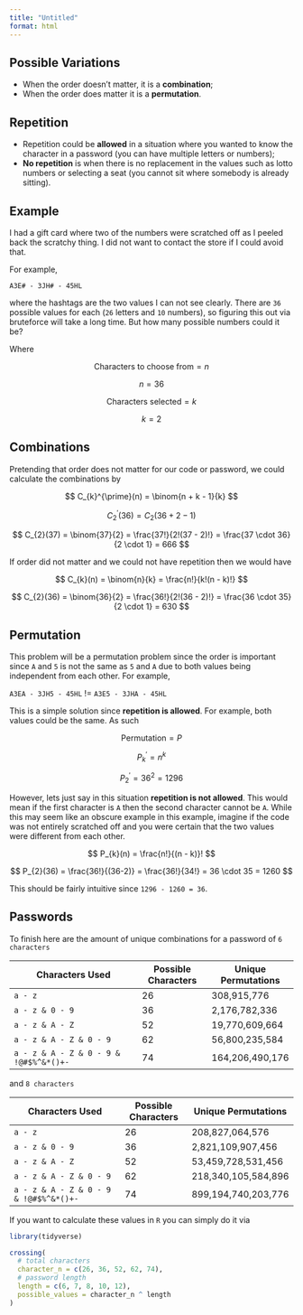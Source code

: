 ```yaml
---
title: "Untitled"
format: html
---
```


## Possible Variations

-   When the order doesn't matter, it is a **combination**;
-   When the order does matter it is a **permutation**.

## Repetition

-   Repetition could be **allowed** in a situation where you wanted to know the character in a password (you can have multiple letters or numbers);
-   **No repetition** is when there is no replacement in the values such as lotto numbers or selecting a seat (you cannot sit where somebody is already sitting).

## Example

I had a gift card where two of the numbers were scratched off as I peeled back the scratchy thing. I did not want to contact the store if I could avoid that.

For example,

`A3E# - 3JH# - 45HL`

where the hashtags are the two values I can not see clearly. There are `36` possible values for each (`26` letters and `10` numbers), so figuring this out via bruteforce will take a long time. But how many possible numbers could it be?

Where

$$
\text{ Characters to choose from} = n
$$

$$
n = 36
$$

$$
\text{ Characters selected} = k
$$

$$
k = 2
$$

## Combinations

Pretending that order does not matter for our code or password, we could calculate the combinations by

$$
C_{k}^{\prime}(n) = \binom{n + k  - 1}{k}
$$

$$
C_{2}^{\prime}(36) = C_{2}(36 +2 - 1)
$$

$$
C_{2}(37) = \binom{37}{2} = \frac{37!}{2!(37 - 2)!} = \frac{37 \cdot 36}{2 \cdot 1} = 666
$$

If order did not matter and we could not have repetition then we would have

$$
C_{k}(n) = \binom{n}{k} = \frac{n!}{k!(n - k)!}
$$

$$
C_{2}(36) = \binom{36}{2} = \frac{36!}{2!(36 - 2)!} = \frac{36 \cdot 35}{2 \cdot 1} = 630
$$

## Permutation

This problem will be a permutation problem since the order is important since `A` and `5` is not the same as `5` and `A` due to both values being independent from each other. For example,

`A3EA - 3JH5 - 45HL` $!=$ `A3E5 - 3JHA - 45HL`

This is a simple solution since **repetition is allowed**. For example, both values could be the same. As such

$$
\text{Permutation} = P
$$

$$
P_{k}^{\prime} = n^{k}
$$

$$
P_{2}^{\prime} = 36^{2} = 1296
$$

However, lets just say in this situation **repetition is not allowed**. This would mean if the first character is `A` then the second character cannot be `A`. While this may seem like an obscure example in this example, imagine if the code was not entirely scratched off and you were certain that the two values were different from each other.

$$
P_{k}(n) = \frac{n!}{(n - k)}!
$$

$$
P_{2}(36) = \frac{36!}{(36-2)} = \frac{36!}{34!} = 36 \cdot 35 = 1260
$$

This should be fairly intuitive since `1296 - 1260 = 36`.

## Passwords

To finish here are the amount of unique combinations for a password of `6 characters`

| Characters Used                        | Possible Characters | Unique Permutations |
|----------------------------------------|---------------------|---------------------|
| `a - z`                                | 26                  | 308,915,776         |
| `a - z & 0 - 9`                        | 36                  | 2,176,782,336       |
| `a - z & A - Z`                        | 52                  | 19,770,609,664      |
| `a - z & A - Z & 0 - 9`                | 62                  | 56,800,235,584      |
| `a - z & A - Z & 0 - 9 & !@#$%^&*()+-` | 74                  | 164,206,490,176     |

and `8 characters`

| Characters Used                        | Possible Characters | Unique Permutations |
|----------------------------------------|---------------------|---------------------|
| `a - z`                                | 26                  | 208,827,064,576     |
| `a - z & 0 - 9`                        | 36                  | 2,821,109,907,456   |
| `a - z & A - Z`                        | 52                  | 53,459,728,531,456  |
| `a - z & A - Z & 0 - 9`                | 62                  | 218,340,105,584,896 |
| `a - z & A - Z & 0 - 9 & !@#$%^&*()+-` | 74                  | 899,194,740,203,776 |

If you want to calculate these values in `R` you can simply do it via

```r
library(tidyverse)

crossing(
  # total characters 
  character_n = c(26, 36, 52, 62, 74),
  # password length
  length = c(6, 7, 8, 10, 12), 
  possible_values = character_n ^ length
)
```
